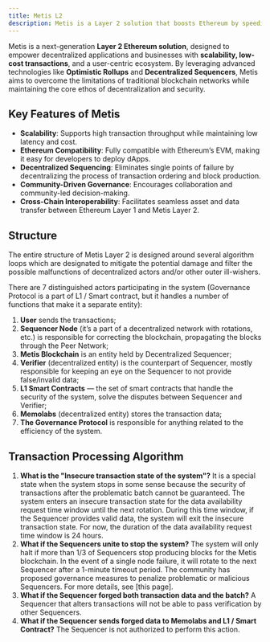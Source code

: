 ```yaml
---
title: Metis L2
description: Metis is a Layer 2 solution that boosts Ethereum by speeding up transactions, lowering gas fees, and keeping it secure and decentralized.
---
```


Metis is a next-generation **Layer 2 Ethereum solution**, designed to empower decentralized applications and businesses with **scalability, low-cost transactions**, and a user-centric ecosystem. By leveraging advanced technologies like **Optimistic Rollups** and **Decentralized Sequencers**, Metis aims to overcome the limitations of traditional blockchain networks while maintaining the core ethos of decentralization and security.

## Key Features of Metis

- **Scalability**: Supports high transaction throughput while maintaining low latency and cost.
- **Ethereum Compatibility**: Fully compatible with Ethereum’s EVM, making it easy for developers to deploy dApps.
- **Decentralized Sequencing**: Eliminates single points of failure by decentralizing the process of transaction ordering and block production.
- **Community-Driven Governance**: Encourages collaboration and community-led decision-making.
- **Cross-Chain Interoperability**: Facilitates seamless asset and data transfer between Ethereum Layer 1 and Metis Layer 2.

## Structure

The entire structure of Metis Layer 2 is designed around several algorithm loops which are designated to mitigate the potential damage and filter the possible malfunctions of decentralized actors and/or other outer ill-wishers.

There are 7 distinguished actors participating in the system (Governance Protocol is a part of L1 / Smart contract, but it handles a number of functions that make it a separate entity):

1. **User** sends the transactions;
2. **Sequencer Node** (it’s a part of a decentralized network with rotations, etc.) is responsible for correcting the blockchain, propagating the blocks through the Peer Network;
3. **Metis Blockchain** is an entity held by Decentralized Sequencer;
4. **Verifier** (decentralized entity) is the counterpart of Sequencer, mostly responsible for keeping an eye on the Sequencer to not provide false/invalid data;
5. **L1 Smart Contracts** — the set of smart contracts that handle the security of the system, solve the disputes between Sequencer and Verifier;
6. **Memolabs** (decentralized entity) stores the transaction data;
7. **The Governance Protocol** is responsible for anything related to the efficiency of the system.

## Transaction Processing Algorithm

1. **What is the "Insecure transaction state of the system"?** It is a special state when the system stops in some sense because the security of transactions after the problematic batch cannot be guaranteed. The system enters an insecure transaction state for the data availability request time window until the next rotation. During this time window, if the Sequencer provides valid data, the system will exit the insecure transaction state. For now, the duration of the data availability request time window is 24 hours.
2. **What if the Sequencers unite to stop the system?** The system will only halt if more than 1/3 of Sequencers stop producing blocks for the Metis blockchain. In the event of a single node failure, it will rotate to the next Sequencer after a 1-minute timeout period. The community has proposed governance measures to penalize problematic or malicious Sequencers. For more details, see \[this page].
3. **What if the Sequencer forged both transaction data and the batch?** A Sequencer that alters transactions will not be able to pass verification by other Sequencers.
4. **What if the Sequencer sends forged data to Memolabs and L1 / Smart Contract?** The Sequencer is not authorized to perform this action.
